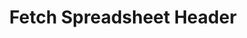 ---
title: "Fetch Spreadsheet Header"
api: "POST /senders/import-fields"
description: "Assign a new delivery in the system"
---